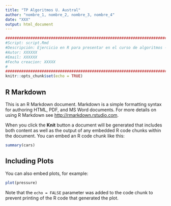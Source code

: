 ```yaml
---
title: "TP Algoritmos U. Austral"
author: "nombre_1, nombre_2, nombre_3, nombre_4"
date: "XXX"
output: html_document
---
```


```r
###############################################################################
#Script: script.Rmd
#Descripción: Ejercicio en R para presentar en el curso de algoritmos - MCD - U. Austral
#Autor: XXXXXX
#Email: XXXXXX
#Fecha creacion: XXXXX
#
###############################################################################
knitr::opts_chunk$set(echo = TRUE)
```

## R Markdown

This is an R Markdown document. Markdown is a simple formatting syntax for authoring HTML, PDF, and MS Word documents. For more details on using R Markdown see <http://rmarkdown.rstudio.com>.

When you click the **Knit** button a document will be generated that includes both content as well as the output of any embedded R code chunks within the document. You can embed an R code chunk like this:

```r
summary(cars)
```

## Including Plots

You can also embed plots, for example:

```r
plot(pressure)
```

Note that the `echo = FALSE` parameter was added to the code chunk to prevent printing of the R code that generated the plot.
